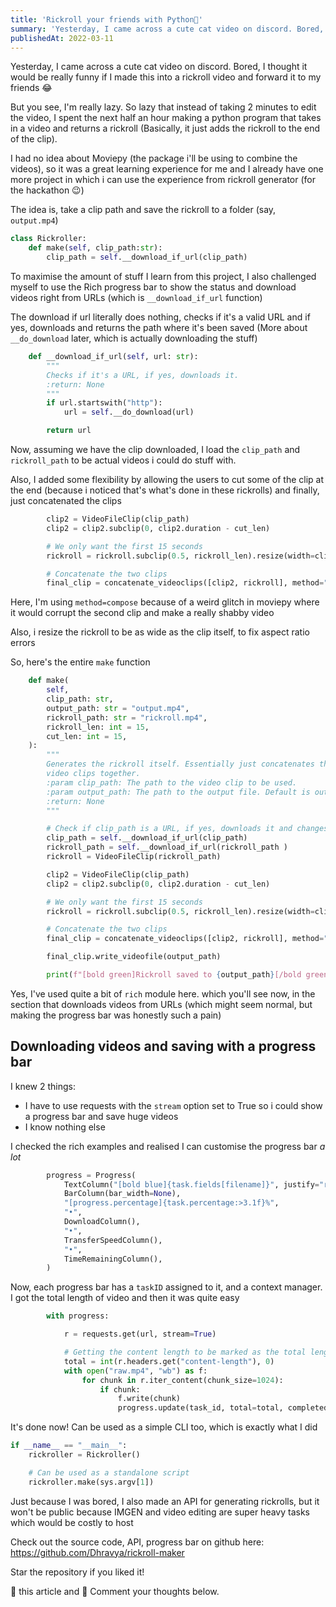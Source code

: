 ```yaml
---
title: 'Rickroll your friends with Python🐍'
summary: 'Yesterday, I came across a cute cat video on discord. Bored, I thought it would be really funny if I made this into a rickroll video and forward it to my friends 😂'
publishedAt: 2022-03-11
---
```


Yesterday, I came across a cute cat video on discord. Bored, I thought it would be really funny if I made this into a rickroll video and forward it to my friends 😂

But you see, I'm really lazy. So lazy that instead of taking 2 minutes to edit the video, I spent the next half an hour making a python program that takes in a video and returns a rickroll (Basically, it just adds the rickroll to the end of the clip).

I had no idea about Moviepy (the package i'll be using to combine the videos), so it was a great learning experience for me and I already have one more project in which i can use the experience from rickroll generator (for the hackathon 😉)

The idea is, take a clip path and save the rickroll to a folder (say, `output.mp4`)

```py
class Rickroller:
    def make(self, clip_path:str):
        clip_path = self.__download_if_url(clip_path)
```

To maximise the amount of stuff I learn from this project, I also challenged myself to use the Rich progress bar to show the status and download videos right from URLs (which is `__download_if_url` function)

The download if url literally does nothing, checks if it's a valid URL and if yes, downloads and returns the path where it's been saved (More about `__do_download` later, which is actually downloading the stuff)

```py
    def __download_if_url(self, url: str):
        """
        Checks if it's a URL, if yes, downloads it.
        :return: None
        """
        if url.startswith("http"):
            url = self.__do_download(url)

        return url
```

Now, assuming we have the clip downloaded, I load the `clip_path` and `rickroll_path` to be actual videos i could do stuff with.

Also, I added some flexibility by allowing the users to cut some of the clip at the end (because i noticed that's what's done in these rickrolls) and finally, just concatenated the clips

```py
        clip2 = VideoFileClip(clip_path)
        clip2 = clip2.subclip(0, clip2.duration - cut_len)

        # We only want the first 15 seconds
        rickroll = rickroll.subclip(0.5, rickroll_len).resize(width=clip2.w)

        # Concatenate the two clips
        final_clip = concatenate_videoclips([clip2, rickroll], method="compose")
```

Here, I'm using `method=compose` because of a weird glitch in moviepy where it would corrupt the second clip and make a really shabby video

Also, i resize the rickroll to be as wide as the clip itself, to fix aspect ratio errors

So, here's the entire `make` function

```py
    def make(
        self,
        clip_path: str,
        output_path: str = "output.mp4",
        rickroll_path: str = "rickroll.mp4",
        rickroll_len: int = 15,
        cut_len: int = 15,
    ):
        """
        Generates the rickroll itself. Essentially just concatenates the
        video clips together.
        :param clip_path: The path to the video clip to be used.
        :param output_path: The path to the output file. Default is output.mp4
        :return: None
        """

        # Check if clip_path is a URL, if yes, downloads it and changes the clip_path
        clip_path = self.__download_if_url(clip_path)
        rickroll_path = self.__download_if_url(rickroll_path )
        rickroll = VideoFileClip(rickroll_path)

        clip2 = VideoFileClip(clip_path)
        clip2 = clip2.subclip(0, clip2.duration - cut_len)

        # We only want the first 15 seconds
        rickroll = rickroll.subclip(0.5, rickroll_len).resize(width=clip2.w)

        # Concatenate the two clips
        final_clip = concatenate_videoclips([clip2, rickroll], method="compose")

        final_clip.write_videofile(output_path)

        print(f"[bold green]Rickroll saved to {output_path}[/bold green]")
```

Yes, I've used quite a bit of `rich` module here. which you'll see now, in the section that downloads videos from URLs (which might seem normal, but making the progress bar was honestly such a pain)

## Downloading videos and saving with a progress bar

I knew 2 things:

- I have to use requests with the `stream` option set to True so i could show a progress bar and save huge videos
- I know nothing else

I checked the rich examples and realised I can customise the progress bar _a lot_

```py
        progress = Progress(
            TextColumn("[bold blue]{task.fields[filename]}", justify="right"),
            BarColumn(bar_width=None),
            "[progress.percentage]{task.percentage:>3.1f}%",
            "•",
            DownloadColumn(),
            "•",
            TransferSpeedColumn(),
            "•",
            TimeRemainingColumn(),
        )
```

Now, each progress bar has a `taskID` assigned to it, and a context manager. I got the total length of video and then it was quite easy

```py
        with progress:

            r = requests.get(url, stream=True)

            # Getting the content length to be marked as the total length of the download
            total = int(r.headers.get("content-length"), 0)
            with open("raw.mp4", "wb") as f:
                for chunk in r.iter_content(chunk_size=1024):
                    if chunk:
                        f.write(chunk)
                        progress.update(task_id, total=total, completed=f.tell())
```

It's done now! Can be used as a simple CLI too, which is exactly what I did

```py
if __name__ == "__main__":
    rickroller = Rickroller()

    # Can be used as a standalone script
    rickroller.make(sys.argv[1])
```

Just because I was bored, I also made an API for generating rickrolls, but it won't be public because IMGEN and video editing are super heavy tasks which would be costly to host

Check out the source code, API, progress bar on github here: https://github.com/Dhravya/rickroll-maker

Star the repository if you liked it!

💖 this article and 💬 Comment your thoughts below.
